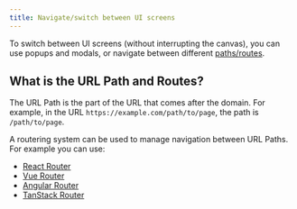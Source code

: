 ```yaml
---
title: Navigate/switch between UI screens
---
```


To switch between UI screens (without interrupting the canvas), you can use popups and modals, or navigate between different [paths/routes](#what-is-the-url-path-and-routes).

## What is the URL Path and Routes?

The URL Path is the part of the URL that comes after the domain. For example, in the URL `https://example.com/path/to/page`, the path is `/path/to/page`.

A routering system can be used to manage navigation between URL Paths. For example you can use:

* [React Router](https://reactrouter.com/)
* [Vue Router](https://router.vuejs.org/)
* [Angular Router](https://angular.io/guide/router)
* [TanStack Router](https://tanstack.com/router/latest)
